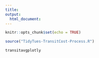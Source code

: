 ```yaml
---
title: 
output: 
  html_document:
---
```


```r
knitr::opts_chunk$set(echo = TRUE)
```


```r
source("TidyTues-TransitCost-Process.R")
```


```r
transitavgplotly
```


